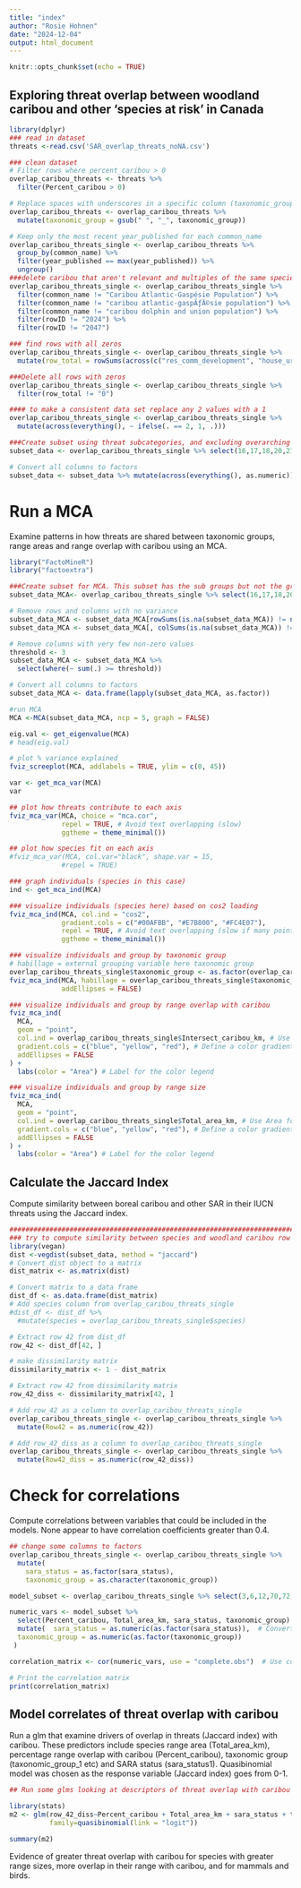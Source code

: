 ```yaml
---
title: "index"
author: "Rosie Hohnen"
date: "2024-12-04"
output: html_document
---
```


```r
knitr::opts_chunk$set(echo = TRUE)
```
## Exploring threat overlap between woodland caribou and other 'species at risk' in Canada

```r
library(dplyr)
### read in dataset
threats <-read.csv('SAR_overlap_threats_noNA.csv')

### clean dataset
# Filter rows where percent_caribou > 0
overlap_caribou_threats <- threats %>%
  filter(Percent_caribou > 0)

# Replace spaces with underscores in a specific column (taxonomic_group)
overlap_caribou_threats <- overlap_caribou_threats %>%
  mutate(taxonomic_group = gsub(" ", "_", taxonomic_group))

# Keep only the most recent year_published for each common_name
overlap_caribou_threats_single <- overlap_caribou_threats %>%
  group_by(common_name) %>%
  filter(year_published == max(year_published)) %>%
  ungroup()
###delete caribou that aren't relevant and multiples of the same species that weren't eliminated with the process above
overlap_caribou_threats_single <- overlap_caribou_threats_single %>%
  filter(common_name != "Caribou Atlantic-Gaspésie Population") %>%
  filter(common_name != "caribou atlantic-gaspÃƒÂ©sie population") %>%
  filter(common_name != "caribou dolphin and union population") %>%
  filter(rowID != "2024") %>%
  filter(rowID != "2047")

### find rows with all zeros
overlap_caribou_threats_single <- overlap_caribou_threats_single %>%
  mutate(row_total = rowSums(across(c("res_comm_development", "house_urban", "comm_industrial", "tourisim_rec", "agri_aqua", "crops", "wood_planta", "livestock_farm", "aqua", "energy", "oil_gas", "mining", "renewable", "transport_service", "roads", "utility_service", "shipping_lane", "flight_path", "bio_resource_use", "hunting", "gathering", "logging", "fishing", "human_disturbance", "recreation", "war", "work_activity", "natural_sys_change", "fire_fire_sup", "dams_water", "ecosysmod", "invasive_species", "invasive_nonative", "problematic_native", "introduced_genetic", "problematic_species", "viral_disease", "disease_unknown", "pollution", "sewage_waste_water", "industrial_waste", "agricultural_waste", "garbage_soil_waste", "air_boure_pollute", "ecess_energ7", "geological_event", "volcano", "earth_quake", "avalanche", "climate_change", "hab_shift", "drought", "temp_extreme","storm_flood"))))

###Delete all rows with zeros
overlap_caribou_threats_single <- overlap_caribou_threats_single %>%
  filter(row_total != "0") 

#### to make a consistent data set replace any 2 values with a 1
overlap_caribou_threats_single <- overlap_caribou_threats_single %>%
  mutate(across(everything(), ~ ifelse(. == 2, 1, .)))

###Create subset using threat subcategories, and excluding overarching categories (that would be correlated with the sub categories)
subset_data <- overlap_caribou_threats_single %>% select(16,17,18,20,21,22,23,25,26,27,29,30,31,32,34,35,36,37,39,40,41,43,44,45,47,48,49,50,51,52,54,55,56,57,58,59,61,62,63,65,66,67,68,69,70,71,72,73,74)

# Convert all columns to factors
subset_data <- subset_data %>% mutate(across(everything(), as.numeric))
```

# Run a MCA 

Examine patterns in how threats are shared between taxonomic groups, range areas and range overlap with caribou using an MCA.

```r
library("FactoMineR")
library("factoextra")

###Create subset for MCA. This subset has the sub groups but not the group categories
subset_data_MCA<- overlap_caribou_threats_single %>% select(16,17,18,20,21,22,23,25,26,27,29,30,31,32,34,35,36,37,39,40,41,43,44,45,47,48,49,50,51,52,54,55,56,57,58,59,61,62,63,65,66,67,68,69)

# Remove rows and columns with no variance
subset_data_MCA <- subset_data_MCA[rowSums(is.na(subset_data_MCA)) != ncol(subset_data_MCA), ]
subset_data_MCA <- subset_data_MCA[, colSums(is.na(subset_data_MCA)) != nrow(subset_data_MCA)]

# Remove columns with very few non-zero values
threshold <- 3
subset_data_MCA <- subset_data_MCA %>%
  select(where(~ sum(.) >= threshold))

# Convert all columns to factors
subset_data_MCA <- data.frame(lapply(subset_data_MCA, as.factor))

#run MCA
MCA <-MCA(subset_data_MCA, ncp = 5, graph = FALSE)
```


```r
eig.val <- get_eigenvalue(MCA)
# head(eig.val)

# plot % variance explained
fviz_screeplot(MCA, addlabels = TRUE, ylim = c(0, 45))

var <- get_mca_var(MCA)
var

## plot how threats contribute to each axis
fviz_mca_var(MCA, choice = "mca.cor", 
             repel = TRUE, # Avoid text overlapping (slow)
             ggtheme = theme_minimal())

## plot how species fit on each axis
#fviz_mca_var(MCA, col.var="black", shape.var = 15,
             #repel = TRUE)

### graph individuals (species in this case)
ind <- get_mca_ind(MCA)
```


```r
### visualize individuals (species here) based on cos2 loading
fviz_mca_ind(MCA, col.ind = "cos2", 
             gradient.cols = c("#00AFBB", "#E7B800", "#FC4E07"),
             repel = TRUE, # Avoid text overlapping (slow if many points)
             ggtheme = theme_minimal())

### visualize individuals and group by taxonomic group
# habillage = external grouping variable here taxonomic group
overlap_caribou_threats_single$taxonomic_group <- as.factor(overlap_caribou_threats_single$taxonomic_group)
fviz_mca_ind(MCA, habillage = overlap_caribou_threats_single$taxonomic_group, 
             addEllipses = FALSE)

### visualize individuals and group by range overlap with caribou
fviz_mca_ind(
  MCA, 
  geom = "point", 
  col.ind = overlap_caribou_threats_single$Intersect_caribou_km, # Use Area for coloring
  gradient.cols = c("blue", "yellow", "red"), # Define a color gradient
  addEllipses = FALSE
) +
  labs(color = "Area") # Label for the color legend

### visualize individuals and group by range size
fviz_mca_ind(
  MCA, 
  geom = "point", 
  col.ind = overlap_caribou_threats_single$Total_area_km, # Use Area for coloring
  gradient.cols = c("blue", "yellow", "red"), # Define a color gradient
  addEllipses = FALSE
) +
  labs(color = "Area") # Label for the color legend
```
## Calculate the Jaccard Index

Compute similarity between boreal caribou and other SAR in their IUCN threats using the Jaccard index.
```r

###################################################################################
### try to compute similarity between species and woodland caribou row using the Jaccard index
library(vegan)
dist <-vegdist(subset_data, method = "jaccard")
# Convert dist object to a matrix
dist_matrix <- as.matrix(dist)

# Convert matrix to a data frame
dist_df <- as.data.frame(dist_matrix)
# Add species column from overlap_caribou_threats_single
#dist_df <- dist_df %>%
  #mutate(species = overlap_caribou_threats_single$species)

# Extract row 42 from dist_df
row_42 <- dist_df[42, ]

# make dissimilarity matrix
dissimilarity_matrix <- 1 - dist_matrix

# Extract row 42 from dissimilarity matrix
row_42_diss <- dissimilarity_matrix[42, ]

# Add row_42 as a column to overlap_caribou_threats_single
overlap_caribou_threats_single <- overlap_caribou_threats_single %>%
  mutate(Row42 = as.numeric(row_42))

# Add row_42_diss as a column to overlap_caribou_threats_single
overlap_caribou_threats_single <- overlap_caribou_threats_single %>%
  mutate(Row42_diss = as.numeric(row_42_diss))
```
# Check for correlations

Compute correlations between variables that could be included in the models. None appear to have correlation coefficients greater than 0.4.
```r
## change some columns to factors
overlap_caribou_threats_single <- overlap_caribou_threats_single %>%
  mutate(
    sara_status = as.factor(sara_status),
    taxonomic_group = as.character(taxonomic_group))

model_subset <- overlap_caribou_threats_single %>% select(3,6,12,70,72,73,75,76)

numeric_vars <- model_subset %>%
  select(Percent_caribou, Total_area_km, sara_status, taxonomic_group) %>%
  mutate(  sara_status = as.numeric(as.factor(sara_status)),  # Convert factors to numeric
  taxonomic_group = as.numeric(as.factor(taxonomic_group))
 )

correlation_matrix <- cor(numeric_vars, use = "complete.obs")  # Use complete.obs to handle NAs

# Print the correlation matrix
print(correlation_matrix)
```

## Model correlates of threat overlap with caribou

Run a glm that examine drivers of overlap in threats (Jaccard index) with caribou. These predictors include species range area (Total_area_km), percentage range overlap with caribou (Percent_caribou), taxonomic group (taxonomic_group_1 etc) and SARA status (sara_status1).
Quasibinomial model was chosen as the response variable (Jaccard index) goes from 0-1.

```r

## Run some glms looking at descriptors of threat overlap with caribou

library(stats)
m2 <- glm(row_42_diss~Percent_caribou + Total_area_km + sara_status + taxonomic_group, data=model_subset,
          family=quasibinomial(link = "logit"))

summary(m2)
```
Evidence of greater threat overlap with caribou for species with greater range sizes, more overlap in their range with caribou, and for mammals and birds.
